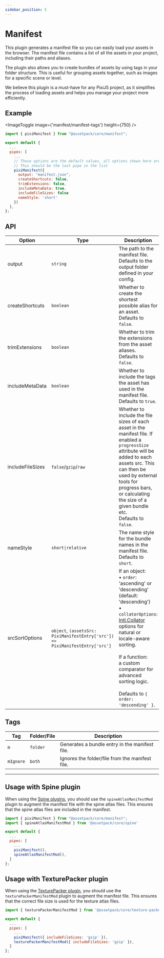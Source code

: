 ```yaml
---
sidebar_position: 5
---
```



# Manifest

This plugin generates a manifest file so you can easily load your assets in the browser. The manifest file contains a list of all the assets in your project, including their paths and aliases.

The plugin also allows you to create bundles of assets by using tags in your folder structure. This is useful for grouping assets together, such as images for a specific scene or level.

We believe this plugin is a must-have for any PixiJS project, as it simplifies the process of loading assets and helps you manage your project more efficiently.

## Example

<ImageToggle image={'manifest/manifest-tags'} height={750} />

```js
import { pixiManifest } from "@assetpack/core/manifest";

export default {
  ...
  pipes: [
    ...
    // These options are the default values, all options shown here are optional
    // This should be the last pipe in the list
    pixiManifest({
      output: "manifest.json",
      createShortcuts: false,
      trimExtensions: false,
      includeMetaData: true,
      includeFileSizes: false
      nameStyle: 'short'
    })
  ],
};
```

## API

| Option           | Type                                                                          | Description                                                                                                                                                                                                                                                                                                                                                                                                                    |
| ---------------- | ----------------------------------------------------------------------------- | ------------------------------------------------------------------------------------------------------------------------------------------------------------------------------------------------------------------------------------------------------------------------------------------------------------------------------------------------------------------------------------------------------------------------------ |
| output           | `string`                                                                      | The path to the manifest file.<br />Defaults to the output folder defined in your config.                                                                                                                                                                                                                                                                                                                                      |
| createShortcuts  | `boolean`                                                                     | Whether to create the shortest possible alias for an asset.<br />Defaults to `false`.                                                                                                                                                                                                                                                                                                                                          |
| trimExtensions   | `boolean`                                                                     | Whether to trim the extensions from the asset aliases. <br />Defaults to `false`.                                                                                                                                                                                                                                                                                                                                              |
| includeMetaData  | `boolean`                                                                     | Whether to include the tags the asset has used in the manifest file. <br />Defaults to `true`.                                                                                                                                                                                                                                                                                                                                 |
| includeFileSizes | `false`/`gzip`/`raw`                                                          | Whether to include the file sizes of each asset in the manifest file. If enabled a `progressSize` attribute will be added to each assets src. This can then be used by external tools for progress bars, or calculating the size of a given bundle etc. <br />Defaults to `false`.                                                                                                                                             |
| nameStyle        | `short\|relative`                                                             | The name style for the bundle names in the manifest file.<br />Defaults to `short`.                                                                                                                                                                                                                                                                                                                                            |
| srcSortOptions   | `object`, `(assetsSrc: PixiManifestEntry['src']) => PixiManifestEntry['src']` | If an object:<br /> • `order`: 'ascending' or 'descending' (default: 'descending')<br /> • `collatorOptions`: [Intl.Collator](https://developer.mozilla.org/en-US/docs/Web/JavaScript/Reference/Global_Objects/Intl/Collator/Collator#options) options for natural or locale-aware sorting.<br /><br />If a function:<br /> a custom comparator for advanced sorting logic. <br /><br />Defaults to `{ order: 'descending' }`. |

## Tags

| Tag       | Folder/File | Description                                     |
| --------- | ----------- | ----------------------------------------------- |
| `m`       | `folder`    | Generates a bundle entry in the manifest file.  |
| `mIgnore` | `both`      | Ignores the folder/file from the manifest file. |

---

## Usage with Spine plugin

When using the [Spine plugins](/docs/guide/pipes/spine), you should use the `spineAtlasManifestMod` plugin to augment the manifest file with the spine atlas files. This ensures that the spine atlas files are included in the manifest.

```js
import { pixiManifest } from "@assetpack/core/manifest";
import { spineAtlasManifestMod } from '@assetpack/core/spine'

export default {
  ...
  pipes: [
    ...
    pixiManifest(),
    spineAtlasManifestMod(),
  ]
};
```

## Usage with TexturePacker plugin

When using the [TexturePacker plugin](/docs/guide/pipes/texture-packer), you should use the `texturePackerManifestMod` plugin to augment the manifest file. This ensures that the correct file size is used for the texture atlas files.

```js
import { texturePackerManifestMod } from '@assetpack/core/texture-packer'

export default {
  ...
  pipes: [
    ...
    pixiManifest({ includeFileSizes: 'gzip' }),
    texturePackerManifestMod({ includeFileSizes: 'gzip' }),
  ]
};
```
